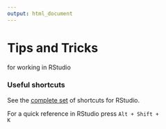 ```yaml
---
output: html_document
---
```

Tips and Tricks
===
for working in RStudio

### Useful shortcuts

See the [complete set](https://support.rstudio.com/hc/en-us/articles/200711853-Keyboard-Shortcuts) of shortcuts for RStudio.  

For a quick reference in RStudio press <code>Alt + Shift + K</code>

